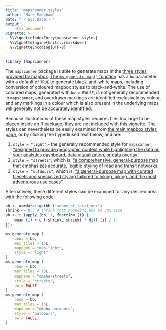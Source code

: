 ```yaml
---
title: "mapscanner styles"
author: "Mark Padgham"
date: "`r Sys.Date()`"
output: 
    html_document
vignette: >
  %\VignetteIndexEntry{mapscanner styles}
  %\VignetteEngine{knitr::rmarkdown}
  %\VignetteEncoding{UTF-8}
---
```


```r
library (mapscanner)
```

The `mapscanner` package is able to generate maps in the [three styles provided
by mapbox](https://docs.mapbox.com/api/maps/#styles). [The `ms_generate_map()`
function](https://docs.ropensci.org/mapscanner/reference/ms_generate_map.html)
has a `bw` parameter with a default of `TRUE` to generate black-and-white maps,
including conversion of coloured mapbox styles to black-and-white. The use of
coloured maps, generated with `bw = FALSE`, is not generally recommended in
`mapscanner`, and overdrawn markings are identified exclusively by colour, and
any markings in a colour which is also present in the underlying maps will
generally not be accurately identified.

Because illustrations of these map styles requires files too large to be placed
inside an R package, they are not included with this vignette. The styles can
nevertheless be easily examined from [the main mapbox styles
page](https://docs.mapbox.com/api/maps/styles/), or by clicking the hyperlinked
text below, and are:

1. `style = "light"` - the generally recommended style for `mapscanner`,
   ["designed to provide geographic context while highlighting the data on your
   analytics dashboard, data visualization, or data
   overlay](https://www.mapbox.com/maps/light).
2. `style = "streets"`, which is,
   ["a comprehensive, general-purpose map that emphasizes accurate, legible
   styling of road and transit networks](https://www.mapbox.com/maps/streets).
3. `style = "outdoors"`, which is, ["a general-purpose map with curated
   tilesets and specialized styling tailored to hiking, biking, and the most
   adventurous use cases"](https://www.mapbox.com/maps/outdoors).

Alternatively, these different styles can be examined for any desired area with
the following code.

```r
bb <- osmdata::getbb ("<name of location>")
shrink <- 0.3 # shrink that bounding box to 30% size
bb <- t (apply (bb, 1, function (i) {
    mean (i) + c (-shrink, shrink) * diff (i) / 2
}))

ms_generate_map (
    bbox = bb,
    max_tiles = 16L,
    mapname = "map-light",
    style = "light"
)
ms_generate_map (
    bbox = bb,
    max_tiles = 16L,
    mapname = "omaha-streets",
    style = "streets",
    bw = FALSE
)
ms_generate_map (
    bbox = bb,
    max_tiles = 16L,
    mapname = "omaha-outdoors",
    style = "outdoors",
    bw = FALSE
)
```

